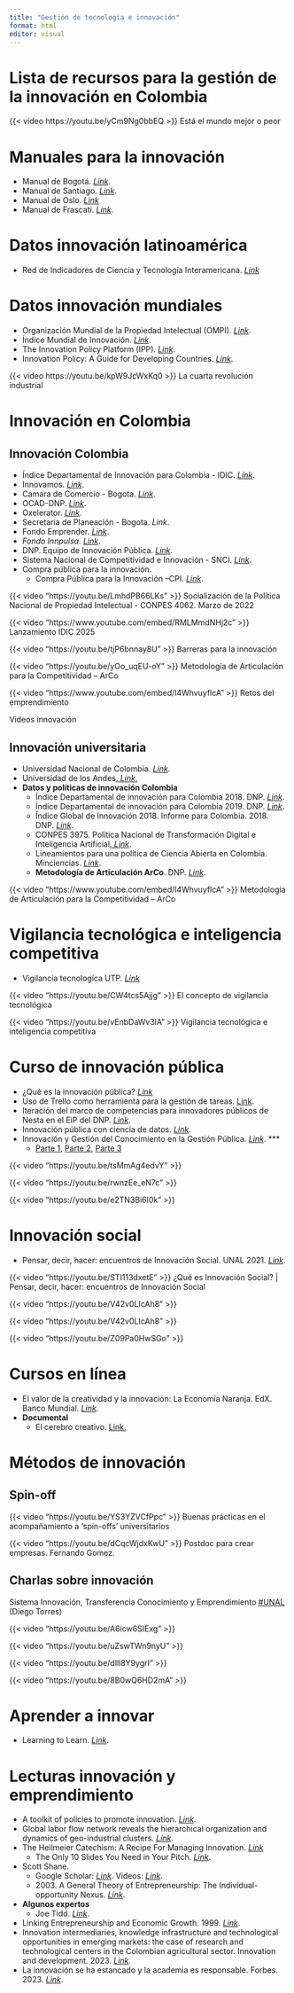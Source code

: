 ```yaml
---
title: "Gestión de tecnología e innovación"
format: html
editor: visual
---
```


# Lista de recursos para la gestión de la innovación en Colombia

::: {layout-ncol="2"}
{{< video https://youtu.be/yCm9Ng0bbEQ >}} Está el mundo mejor o peor
:::

# **Manuales para la innovación**

-   Manual de Bogotá. [*Link*](http://www.ricyt.org/category/manuales/).
-   Manual de Santiago. [*Link*](http://www.ricyt.org/category/manuales/).
-   Manual de Oslo. [*Link*](http://www.ricyt.org/category/manuales/)
-   Manual de Frascati. [*Link*](https://www.oecd.org/publications/manual-de-frascati-2015-9789264310681-es.htm).

# **Datos innovación latinoamérica**

-   Red de Indicadores de Ciencia y Tecnología Interamericana. [*Link*](http://www.ricyt.org/category/manuales/)

# **Datos innovación mundiales**

-   Organización Mundial de la Propiedad Intelectual (OMPI). [*Link*](https://www.wipo.int/portal/es/).
-   Índice Mundial de Innovación. [*Link*](https://www.wipo.int/global_innovation_index/es/).
-   The Innovation Policy Platform (IPP). [*Link*](http://www.innovationpolicyplatform.org/www.innovationpolicyplatform.org/frontpage/index.html).
-   Innovation Policy: A Guide for Developing Countries. [*Link*](http://www.innovationpolicyplatform.org/www.innovationpolicyplatform.org/document/innovation-policy-guide-developing-countries/index.html).

::: {layout-ncol="2"}
{{< video https://youtu.be/kpW9JcWxKq0 >}} La cuarta revolución industrial
:::

# **Innovación en Colombia**

## **Innovación Colombia**

-   Índice Departamental de Innovación para Colombia - IDIC. [*Link*](https://www.competitivas.gov.co/comisiones/perfiles-departamentales/indices-departamentales/indice-departamental-innovacion-colombia-idic).
-   Innovamos. [*Link*](https://www.innovamos.gov.co/).
-   Camara de Comercio - Bogota. [*Link*](http://www.ccb.org.co/).
-   OCAD-DNP. [*Link*](https://www.sgr.gov.co/Qui%C3%A9nesSomos/%C3%93rganosdelSGR/%C3%93rganosColegiadosdeAdministraci%C3%B3nyDecisi%C3%B3n.aspx).
-   Oxelerator. [*Link*](https://www.oxelerator.com/).
-   Secretaria de Planeación - Bogota. *Link*.
-   Fondo Emprender. [*Link*](http://www.fondoemprender.com/SitePages/Home.aspx).
-   *Fondo Innpulsa. [Link](https://www.innpulsacolombia.com/)*.
-   DNP. Equipo de Innovación Pública. [*Link*](https://www.dnp.gov.co/programas/desarrollo-empresarial/Paginas/Innovacion-Publica.aspx).
-   Sistema Nacional de Competitividad e Innovación - SNCI. [*Link*](http://www.colombiacompetitiva.gov.co/snci/el-sistema/quienes-somos).
-   Compra pública para la innovación.
    -   Compra Pública para la Innovación –CPI. [*Link*](https://www.colombiacompra.gov.co/compra-publica-innovadora/que-es-compra-publica-para-la-innovacion).

::: {layout-ncol="2"}
{{< video "https://youtu.be/LmhdPB66LKs" >}} Socialización de la Política Nacional de Propiedad Intelectual - CONPES 4062. Marzo de 2022

{{< video "https://www.youtube.com/embed/RMLMmdNHj2c" >}} Lanzamiento IDIC 2025

{{< video "https://youtu.be/tjP6bnnay8U" >}} Barreras para la innovación

{{< video "https://youtu.be/yOo_uqEU-oY" >}} Metodología de Articulación para la Competitividad – ArCo

{{< video "https://www.youtube.com/embed/l4WhvuyflcA" >}} Retos del emprendimiento

Videos innovación
:::

## **Innovación universitaria**

-   Universidad Nacional de Colombia. [*Link*](http://innovacion.unal.edu.co/).
-   Universidad de los Andes[. *Link*.](https://conectate.uniandes.edu.co/)
-   **Datos y políticas de innovación Colombia**
    -   Índice Departamental de innovación para Colombia 2018. DNP. [*Link*](https://colaboracion.dnp.gov.co/CDT/Prensa/IndiceDepartamentalInnovacionColombia2018.pdf).
    -   Índice Departamental de innovación para Colombia 2019. DNP. [*Link*](https://www.dnp.gov.co/programas/desarrollo-empresarial/Competitividad/Paginas/Indice-Departamental-de-Innovacion-para-Colombia-2019.aspx).
    -   Índice Global de Innovación 2018. Informe para Colombia. 2018. DNP. [*Link*](https://colaboracion.dnp.gov.co/CDT/Prensa/%E2%80%8B%C3%8Dndice%20Global%20de%20Innovaci%C3%B3n%2C%202018.%20Informe%20para%20Colombia%20%E2%80%8B.pdf).
    -   CONPES 3975. Política Nacional de Transformación Digital e Inteligencia Artificial[*. Link*](https://www.mintic.gov.co/portal/604/articles-107147_recurso_1.pdf).
    -   Lineamientos para una política de Ciencia Abierta en Colombia. Minciencias. [*Link*](https://minciencias.gov.co/sites/default/files/ckeditor_files/Lineamientos%20ciencia%20abierta%2017-dic-2018-doc.pdf).
    -   **Metodología de Articulación ArCo**. DNP. [*Link*](https://www.dnp.gov.co/programas/desarrollo-empresarial/Competitividad/Paginas/Metodologia-de-Articulacion-ArCo.aspx).

::: {layout-ncol="2"}
{{< video "https://www.youtube.com/embed/l4WhvuyflcA" >}} Metodología de Articulación para la Competitividad – ArCo
:::

# **Vigilancia tecnológica e inteligencia competitiva**

-   Vigilancia tecnologíca UTP. [*Link*](https://vicerrectorias.utp.edu.co/viie/herramientas-para-la-vigilancia-estrategica-e-inteligencia-competitiva/)

::: {layout-ncol="2"}
{{< video "https://youtu.be/CW4tcs5Ajjg" >}} El concepto de vigilancia tecnológica

{{< video "https://youtu.be/vEnbDaWv3lA" >}} Vigilancia tecnológica e inteligencia competitiva
:::

# **Curso de innovación pública**

-   ¿Qué es la innovación pública? [*Link*](https://medium.com/@eipdnp/qu%C3%A9-es-la-innovaci%C3%B3n-p%C3%BAblica-bbe2fcc65e1a)
-   Uso de Trello como herramienta para la gestión de tareas. [Link](https://medium.com/@eipdnp/uso-de-trello-como-herramienta-para-la-gesti%C3%B3n-de-tareas-4138ec8153e2).
-   Iteración del marco de competencias para innovadores públicos de Nesta en el EiP del DNP. [*Link*](https://medium.com/@eipdnp/iteraci%C3%B3n-del-marco-de-competencias-para-innovadores-p%C3%BAblicos-de-nesta-en-el-eip-del-dnp-e922c751fa1a).
-   Innovación pública con ciencia de datos. [*Link*](https://medium.com/@eipdnp/innovaci%C3%B3n-p%C3%BAblica-con-ciencia-de-datos-673cbbdc39d6).
-   Innovación y Gestión del Conocimiento en la Gestión Pública. [*Link*](https://contenidoseducativospublicos.esap.edu.co/index.php/categorias/categoria/93). \*\*\*
    -   [Parte 1](https://youtu.be/tsMmAg4edvY), [Parte 2](https://youtu.be/rwnzEe_eN7c), [Parte 3](https://youtu.be/e2TN3Bi6l0k)

::: {layout-ncol="2"}
{{< video "https://youtu.be/tsMmAg4edvY" >}}

{{< video "https://youtu.be/rwnzEe_eN7c" >}}

{{< video "https://youtu.be/e2TN3Bi6l0k" >}}
:::

# **Innovación social**

-   Pensar, decir, hacer: encuentros de Innovación Social. UNAL 2021. [*Link*](https://investigacion.unal.edu.co/boletin/notas-boletin-un-investiga/news/pensar-decir-hacer-encuentros-de-innovacion-social/).

::: {layout-ncol="2"}
{{< video "https://youtu.be/STI113dxetE" >}} ¿Qué es Innovación Social? \| Pensar, decir, hacer: encuentros de Innovación Social

{{< video "https://youtu.be/V42v0LIcAh8" >}}

{{< video "https://youtu.be/V42v0LIcAh8" >}}

{{< video "https://youtu.be/Z09Pa0HwSGo" >}}
:::

# **Cursos en línea**

-   El valor de la creatividad y la innovación: La Economía Naranja. EdX. Banco Mundial. [*Link*](https://www.edx.org/es/course/el-valor-de-la-creatividad-y-la-innovacion-la-economia-naranja).
-   **Documental**
    -   El cerebro creativo. [Link.](https://www.netflix.com/us-es/title/81090128)

# **Métodos de innovación**

## **Spin-off**

::: {layout-ncol="2"}
{{< video "https://youtu.be/YS3YZVCfPpc" >}} Buenas prácticas en el acompañamiento a 'spin-offs' universitarios

{{< video "https://youtu.be/dCqcWjdxKwU" >}} Postdoc para crear empresas. Fernando Gomez.
:::

## **Charlas sobre innovación**

Sistema Innovación, Transferencia Conocimiento y Emprendimiento [#UNAL](https://www.youtube.com/hashtag/unal) (Diego Torres)

::: {layout-ncol="2"}
{{< video "https://youtu.be/A6icw6SIExg " >}}

{{< video "https://youtu.be/uZswTWn9nyU" >}}

{{< video "https://youtu.be/dIll8Y9ygrI" >}}

{{< video "https://youtu.be/8B0wQ6HD2mA" >}}
:::

# Aprender a innovar

-   Learning to Learn. [*Link*](https://hbr.org/2016/03/learning-to-learn).

# **Lecturas innovación y emprendimiento**

-   A toolkit of policies to promote innovation. [*Link*](https://ideas.repec.org/p/cep/cepdps/dp1634.html).
-   Global labor flow network reveals the hierarchical organization and dynamics of geo-industrial clusters. [*Link*](https://www.nature.com/articles/s41467-019-11380-w?fbclid=IwAR3Wem1zj6QfAfinKsk1Y7rMKQjHl84jNFU4P9vZcv3SEYxWzxfrLqIQNoY#Abs1).
-   The Heilmeier Catechism: A Recipe For Managing Innovation. [*Link*](https://medium.com/art-of-the-start/the-heilmeier-catechism-a-recipe-for-managing-innovation-41511be748a)
    -   The Only 10 Slides You Need in Your Pitch. [*Link*](https://guykawasaki.com/the-only-10-slides-you-need-in-your-pitch/).
-   Scott Shane.
    -   Google Scholar: [*Link*](https://scholar.google.com/scholar?hl=es&as_sdt=0%2C5&q=Scott+Shane+Entrepreneurship&btnG=). Videos: [*Link*](https://www.youtube.com/watch?v=rMFCKaTckgI).
    -   2003\. A General Theory of Entrepreneurship: The Individual-opportunity Nexus. [*Link*](https://books.google.com.co/books?id=0FxO_Wsh30kC&printsec=frontcover&hl=es&source=gbs_ge_summary_r&cad=0#v=onepage&q&f=false).
-   **Algunos expertos**
    -   Joe Tidd. [*Link*](https://scholar.google.com/citations?hl=es&user=he2j1ugAAAAJ&view_op=list_works&sortby=pubdate).
-   Linking Entrepreneurship and Economic Growth. 1999. [*Link*](https://link.springer.com/article/10.1023/a:1008063200484).
-   Innovation intermediaries, knowledge infrastructure and technological opportunities in emerging markets: the case of research and technological centers in the Colombian agricultural sector. Innovation and development. 2023. [*Link*](https://www.tandfonline.com/doi/abs/10.1080/2157930X.2022.2133380?journalCode=riad20).
-   La innovación se ha estancado y la academia es responsable. Forbes. 2023. [*Link*](https://forbes.co/2023/03/28/red-forbes/la-innovacion-se-ha-estancado-y-la-academia-es-responsable).